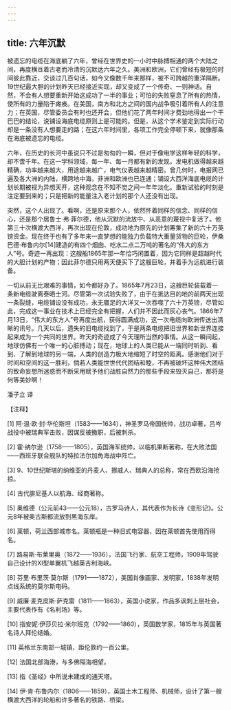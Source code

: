 ```yaml
---
---
---
```

title: 六年沉默
---




被遗忘的电缆在海底躺了六年，曾经在世界史的一小时中脉搏相通的两个大陆之间，再度横亘着古老而冷清的沉默达六年之久。美洲和欧洲，它们曾经有极短的时间彼此靠近，交谈过几百句话，如今又像数千年来那样，被不可跨越的重洋隔断。19世纪最大胆的计划昨天已经接近实现，却又变成了一个传奇、一则神话。自然，不会有人想要重新开始这成功了一半的事业；可怕的失败窒息了所有的热情，使所有的力量陷于瘫痪。在美国，南方和北方之间的国内战争吸引着所有人的注意力；在英国，尽管委员会有时也还开会，但他们花了两年时间才费劲地得出一个干巴巴的结论，说铺设海底电缆原则上是可能的。但是，从这个学术鉴定到实际行动却是一条没有人想要走的路；在这六年时间里，各项工作完全停顿下来，就像那条在海底被遗忘的电缆。

六年，在历史的长河中虽说只不过是匆匆的一瞬，但对于像电学这样年轻的科学，却不啻千年。在这一学科领域，每一年、每一月都有新的发现。发电机做得越来越精确，功率越来越大，用途越来越广，电气仪表越来越精密。曾几何时，电报网已遍及各大洲的内陆，横跨地中海，非洲和欧洲也已连通；铺设大西洋海底电缆的计划长期被视为异想天开，这种观念在不知不觉之间一年年淡化。重新试验的时刻是注定要到来的；只是把新的能量注入老计划的那个人还没有出现。

突然，这个人出现了。看啊，还是原来那个人，依然怀着同样的信念、同样的信心，还是那个居鲁士·弗·菲尔德，他从沉默的流放中、从恶意的蔑视中复活了。他第三十次横渡大西洋，再次出现在伦敦，成功地为原先的计划筹集了新的六十万英镑资金。现在终于也有了多年来一直梦想的能独力负载特大重量货物的巨轮，伊桑巴德·布鲁内尔[14]建造的有四个烟囱、吃水二点二万吨的著名的“伟大的东方人”号。奇迹一再出现：这艘船1865年那一年恰巧闲置着，因为它同样是超越时代的大胆计划的产物；因此菲尔德只用两天便买下了这艘巨轮，并着手为远航进行装备。

一切从前无比艰难的事情，如今都好办了。1865年7月23日，这艘巨轮装载着一条新电缆驶离泰晤士河。尽管第一次试验失败了，由于在抵达目的地的前两天出现一条裂缝，电缆铺设没有成功，永无餍足的大洋又一次吞噬了六十万英镑，尽管如此，完成这一事业在技术上已经完全有把握，人们并不因此而灰心丧气。1866年7月13日，“伟大的东方人”号再度出航，获得圆满成功，这一次电缆向欧洲传送出清晰的讯号。几天以后，遗失的旧电缆找到了，于是两条电缆把旧世界和新世界连接起来成为一个共同的世界。昨天的奇迹成了今天理所当然的事情。从这一瞬间起，地球仿佛有一个唯一的心脏搏动；现在，地球上的人类已能从一端同时听到、看到、了解到地球的另一端，人类的创造力极大地缩短了时空的距离。感谢他们对于时间和空间的这一胜利，倘若人类能世世代代团结和睦，不再被破坏这种伟大团结的致命妄想所迷惑而不断采用赋予他们战胜自然力的那些手段来毁灭自己，那将是何等美妙啊！

潘子立 译

【注释】

[1] 阿·温·欧·封·华伦斯坦（1583——1634），神圣罗马帝国统帅，战功卓著，吕岑战役中被瑞典军击败，因谋反被撤职，后被刺杀。

[2] 霍·纳尔逊（1758——1805），英国海军统帅，以临机果断著称，在大败法国——西班牙联合舰队的特拉法尔加角海战中阵亡。

[3] 9、10世纪斯堪的纳维亚的丹麦人、挪威人、瑞典人的总称，常在西欧沿海抢掠。

[4] 古代腓尼基人以航海、经商著称。

[5] 奥维德（公元前43——公元18），古罗马诗人，其代表作为长诗《变形记》。公元8年被奥古斯都流放到黑海东岸。

[6] 莱顿，荷兰西部城市名。莱顿瓶是一种旧式电容器，因在莱顿首先使用而得名。

[7] 路易斯·布莱里奥（1872——1936），法国飞行家、航空工程师，1909年驾驶自己设计的Ⅺ型单翼机飞越英吉利海峡。

[8] 芬里·布里茨·莫尔斯（1791——1872），美国肖像画家、发明家，1838年发明点线系统的莫尔斯电码。

[9] 威廉·麦克皮斯·萨克雷（1811——1863），英国小说家，作品多讽刺上层社会，主要代表作有《名利场》等。

[10] 指安妮·伊莎贝拉·米尔班克（1792——1860），英国数学家，1815年与英国著名诗人拜伦结婚。

[11] 英格兰东南部一城镇，距伦敦约一百公里。

[12] 法国北部海港，与多佛隔海相望。

[13] 指《圣经》中所说未建成的通天塔。

[14] 伊·肯·布鲁内尔（1806——1859），英国土木工程师、机械师，设计了第一艘横渡大西洋的轮船和许多著名的铁路、桥梁。